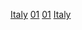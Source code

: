 {{Portal|義大利}}
[[Category:1世紀各國|Italy]]
[[Category:各世紀義大利|01]]
[[Category:1千紀義大利|01]]
[[Category:1世紀羅馬帝國|Italy]]